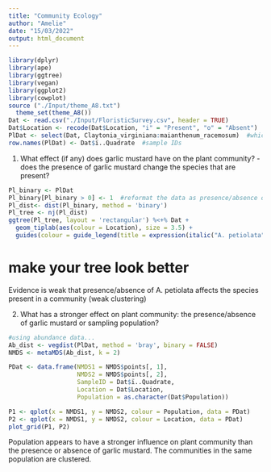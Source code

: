 ```yaml
---
title: "Community Ecology"
author: "Amelie"
date: "15/03/2022"
output: html_document
---
```


```r
library(dplyr)
library(ape)
library(ggtree)
library(vegan) 
library(ggplot2)
library(cowplot)
source ("./Input/theme_A8.txt")
  theme_set(theme_A8())
Dat <- read.csv("./Input/FloristicSurvey.csv", header = TRUE) 
Dat$Location <- recode(Dat$Location, "i" = "Present", "o" = "Absent")
PlDat <- select(Dat, Claytonia_virginiana:maianthenum_racemosum)  #which plants are present in a sample
row.names(PlDat) <- Dat$ï..Quadrate  #sample IDs
```

1. What effect (if any) does garlic mustard have on the plant community? 
  -does the presence of garlic mustard change the species that are present? 
  
```r
Pl_binary <- PlDat
Pl_binary[Pl_binary > 0] <- 1  #reformat the data as presence/absence of a plant species in each community
Pl_dist<- dist(Pl_binary, method = 'binary')
Pl_tree <- nj(Pl_dist)
ggtree(Pl_tree, layout = 'rectangular') %<+% Dat + 
  geom_tiplab(aes(colour = Location), size = 3.5) + 
  guides(colour = guide_legend(title = expression(italic("A. petiolata"))))
```

# make your tree look better 

Evidence is weak that presence/absence of A. petiolata affects the species present in a community (weak clustering) 


2. What has a stronger effect on plant community: the presence/absence of garlic mustard or sampling population? 
```r
#using abundance data...
Ab_dist <- vegdist(PlDat, method = 'bray', binary = FALSE)
NMDS <- metaMDS(Ab_dist, k = 2)

PDat <- data.frame(NMDS1 = NMDS$points[, 1],
                   NMDS2 = NMDS$points[, 2],
                   SampleID = Dat$ï..Quadrate, 
                   Location = Dat$Location, 
                   Population = as.character(Dat$Population))

P1 <- qplot(x = NMDS1, y = NMDS2, colour = Population, data = PDat)
P2 <- qplot(x = NMDS1, y = NMDS2, colour = Location, data = PDat)
plot_grid(P1, P2)

```

Population appears to have a stronger influence on plant community than the presence or absence of garlic mustard. The communities in the same population are clustered. 